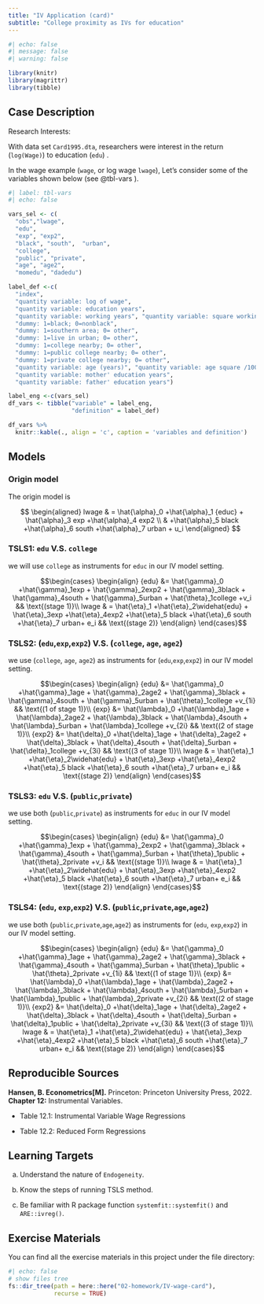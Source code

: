 ```yaml
---
title: "IV Application (card)"
subtitle: "College proximity as IVs for education"
---
```


```r
#| echo: false
#| message: false
#| warning: false

library(knitr)
library(magrittr)
library(tibble)
```

## Case Description

Research Interests:

With data set `Card1995.dta`, researchers were interest in the return (`log(Wage)`) to education (`edu`) .

In the wage example (`wage`, or log wage `lwage`), Let's consider some of the variables shown below (see @tbl-vars ).

```r
#| label: tbl-vars
#| echo: false

vars_sel <- c(
  "obs","lwage",
  "edu", 
  "exp", "exp2",
  "black", "south",  "urban",
  "college",  
  "public", "private",
  "age", "age2",
  "momedu", "dadedu")

label_def <-c(
  "index",
  "quantity variable: log of wage",
  "quantity variable: education years", 
  "quantity variable: working years", "quantity variable: square working years/100",
  "dummy: 1=black; 0=nonblack", 
  "dummy: 1=southern area; 0= other",  
  "dummy: 1=live in urban; 0= other",
  "dummy: 1=college nearby; 0= other",  
  "dummy: 1=public college nearby; 0= other",
  "dummy: 1=private college nearby; 0= other",
  "quantity variable: age (years)", "quantity variable: age square /100",
  "quantity variable: mother' education years", 
  "quantity variable: father' education years")

label_eng <-c(vars_sel)
df_vars <- tibble("variable" = label_eng,
                  "definition" = label_def)

df_vars %>%
  knitr::kable(., align = 'c', caption = 'variables and definition')
```

## Models

### Origin model

The origin model is

$$
\begin{aligned}
  lwage & = \hat{\alpha}_0 +\hat{\alpha}_1 {educ} + \hat{\alpha}_3 exp +\hat{\alpha}_4 exp2 \\
  & +\hat{\alpha}_5 black +\hat{\alpha}_6 south +\hat{\alpha}_7 urban + u_i  
\end{aligned}
$$

### TSLS1: `edu` V.S. `college`

we will use `college` as instruments for `educ` in our IV model setting.

$$\begin{cases}
  \begin{align}
  {edu} &= \hat{\gamma}_0 +\hat{\gamma}_1exp + \hat{\gamma}_2exp2 + \hat{\gamma}_3black + \hat{\gamma}_4south + \hat{\gamma}_5urban + \hat{\theta}_1college +v_i && \text{(stage 1)}\\
  lwage & = \hat{\eta}_1 +\hat{\eta}_2\widehat{edu} + \hat{\eta}_3exp +\hat{\eta}_4exp2 +\hat{\eta}_5 black +\hat{\eta}_6 south +\hat{\eta}_7 urban+ e_i  && \text{(stage 2)}
  \end{align}
\end{cases}$$

### TSLS2: (`edu`,`exp`,`exp2`)  V.S. (`college`, `age`, `age2`)

we use (`college`, `age`, `age2`) as instruments for (`edu`,`exp`,`exp2`) in our IV model setting.

$$\begin{cases}
  \begin{align}
  {edu} &= \hat{\gamma}_0 +\hat{\gamma}_1age + \hat{\gamma}_2age2 + \hat{\gamma}_3black + \hat{\gamma}_4south + \hat{\gamma}_5urban + \hat{\theta}_1college +v_{1i} && \text{(1 of stage 1)}\\
  {exp} &= \hat{\lambda}_0 +\hat{\lambda}_1age + \hat{\lambda}_2age2 + \hat{\lambda}_3black + \hat{\lambda}_4south + \hat{\lambda}_5urban + \hat{\lambda}_1college +v_{2i} && \text{(2 of stage 1)}\\
  {exp2} &= \hat{\delta}_0 +\hat{\delta}_1age + \hat{\delta}_2age2 + \hat{\delta}_3black + \hat{\delta}_4south + \hat{\delta}_5urban + \hat{\delta}_1college +v_{3i} && \text{(3 of stage 1)}\\
  lwage & = \hat{\eta}_1 +\hat{\eta}_2\widehat{edu} + \hat{\eta}_3exp +\hat{\eta}_4exp2 +\hat{\eta}_5 black +\hat{\eta}_6 south +\hat{\eta}_7 urban+ e_i  && \text{(stage 2)}
  \end{align}
\end{cases}$$

### TSLS3: `edu` V.S. (`public`,`private`)

we use both (`public`,`private`) as instruments for `educ` in our IV model setting.

$$\begin{cases}
  \begin{align}
  {edu} &= \hat{\gamma}_0 +\hat{\gamma}_1exp + \hat{\gamma}_2exp2 + \hat{\gamma}_3black + \hat{\gamma}_4south + \hat{\gamma}_5urban + \hat{\theta}_1public + \hat{\theta}_2private +v_i && \text{(stage 1)}\\
  lwage & = \hat{\eta}_1 +\hat{\eta}_2\widehat{edu} + \hat{\eta}_3exp +\hat{\eta}_4exp2 +\hat{\eta}_5 black +\hat{\eta}_6 south +\hat{\eta}_7 urban+ e_i  && \text{(stage 2)}
  \end{align}
\end{cases}$$

### TSLS4: (`edu`, `exp`,`exp2`) V.S. (`public`,`private`,`age`,`age2`)

we use both (`public`,`private`,`age`,`age2`) as instruments for (`edu`, `exp`,`exp2`) in our IV model setting.

$$\begin{cases}
  \begin{align}
    {edu} &= \hat{\gamma}_0 +\hat{\gamma}_1age + \hat{\gamma}_2age2 + \hat{\gamma}_3black + \hat{\gamma}_4south + \hat{\gamma}_5urban + \hat{\theta}_1public + \hat{\theta}_2private +v_{1i} && \text{(1 of stage 1)}\\
  {exp} &= \hat{\lambda}_0 +\hat{\lambda}_1age + \hat{\lambda}_2age2 + \hat{\lambda}_3black + \hat{\lambda}_4south + \hat{\lambda}_5urban + \hat{\lambda}_1public + \hat{\lambda}_2private +v_{2i} && \text{(2 of stage 1)}\\
  {exp2} &= \hat{\delta}_0 +\hat{\delta}_1age + \hat{\delta}_2age2 + \hat{\delta}_3black + \hat{\delta}_4south + \hat{\delta}_5urban + \hat{\delta}_1public + \hat{\delta}_2private +v_{3i} && \text{(3 of stage 1)}\\
  lwage & = \hat{\eta}_1 +\hat{\eta}_2\widehat{edu} + \hat{\eta}_3exp +\hat{\eta}_4exp2 +\hat{\eta}_5 black +\hat{\eta}_6 south +\hat{\eta}_7 urban+ e_i  && \text{(stage 2)}
  \end{align}
\end{cases}$$

## Reproducible Sources

**Hansen, B.  Econometrics[M].** Princeton: Princeton University Press, 2022. **Chapter 12:** Instrumental Variables. 

- Table 12.1: Instrumental Variable Wage Regressions

- Table 12.2: Reduced Form Regressions


## Learning Targets

a. Understand the nature of `Endogeneity`.

b. Know the steps of running TSLS method.

c. Be familiar with R package function `systemfit::systemfit()` and `ARE::ivreg()`.

## Exercise Materials 

You can find all the exercise materials in this project under the file directory:

```r
#| echo: false
# show files tree
fs::dir_tree(path = here::here("02-homework/IV-wage-card"),
             recurse = TRUE)
```